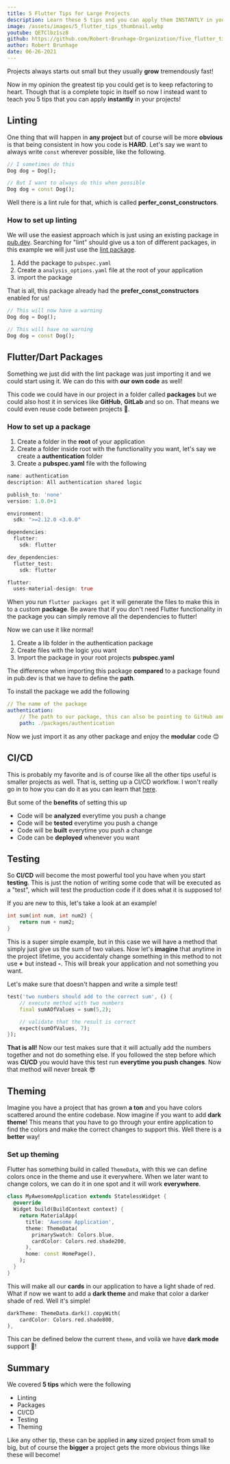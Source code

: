 ```yaml
---
title: 5 Flutter Tips for Large Projects
description: Learn these 5 tips and you can apply them INSTANTLY in your project. I promise you will not regret doing it!
image: /assets/images/5_flutter_tips_thumbnail.webp
youtube: QETClbz1sz8
github: https://github.com/Robert-Brunhage-Organization/five_flutter_tips
author: Robert Brunhage
date: 06-26-2021
---
```


Projects always starts out small but they usually **grow** tremendously fast!

Now in my opinion the greatest tip you could get is to keep refactoring to heart. Though that is a complete topic in itself so now I instead want to teach you 5 tips that you can apply **instantly** in your projects!

## Linting

One thing that will happen in **any project** but of course will be more **obvious** is that being consistent in how you code is **HARD**. Let's say we want to always write `const` wherever possible, like the following.

```dart
// I sometimes do this
Dog dog = Dog();

// But I want to always do this when possible
Dog dog = const Dog();
```

Well there is a lint rule for that, which is called **perfer_const_constructors**.

### How to set up linting

We will use the easiest approach which is just using an existing package in [pub.dev](https://pub.dev). Searching for "lint" should give us a ton of different packages, in this example we will just use the [lint package](https://pub.dev/packages/lint).

1. Add the package to `pubspec.yaml`
2. Create a `analysis_options.yaml` file at the root of your application
3. import the package

That is all, this package already had the **prefer_const_constructors** enabled for us!

```dart
// This will now have a warning
Dog dog = Dog();

// This will have no warning
Dog dog = const Dog();
```

## Flutter/Dart Packages

Something we just did with the lint package was just importing it and we could start using it. We can do this with **our own code** as well!

This code we could have in our project in a folder called **packages** but we could also host it in services like **GitHub**, **GitLab** and so on. That means we could even reuse code between projects 🧠.

### How to set up a package

1. Create a folder in the **root** of your application
2. Create a folder inside root with the functionality you want, let's say we create a **authentication** folder
3. Create a **pubspec.yaml** file with the following

```dart
name: authentication
description: All authentication shared logic

publish_to: 'none'
version: 1.0.0+1

environment:
  sdk: ">=2.12.0 <3.0.0"

dependencies:
  flutter:
    sdk: flutter

dev_dependencies:
  flutter_test:
    sdk: flutter

flutter:
  uses-material-design: true
```

When you run `flutter packages get` it will generate the files to make this in to a custom **package**. Be aware that if you don't need Flutter functionality in the package you can simply remove all the dependencies to flutter!

Now we can use it like normal!

1. Create a lib folder in the authentication package
2. Create files with the logic you want
3. Import the package in your root projects **pubspec.yaml**

The difference when importing this package **compared** to a package found in pub.dev is that we have to define the **path**.

To install the package we add the following

```yaml
// The name of the package
authentication:
    // The path to our package, this can also be pointing to GitHub and so on.
    path: ./packages/authentication
```

Now we just import it as any other package and enjoy the **modular** code 😊

## CI/CD

This is probably my favorite and is of course like all the other tips useful is smaller projects as well. That is, setting up a CI/CD workflow. I won't really go in to how you can do it as you can learn that [here](https://www.youtube.com/watch?v=rpQKpXjH5vs).

But some of the **benefits** of setting this up

- Code will be **analyzed** everytime you push a change
- Code will be **tested** everytime you push a change
- Code will be **built** everytime you push a change
- Code can be **deployed** whenever you want

## Testing

So **CI/CD** will become the most powerful tool you have when you start **testing**. This is just the notion of writing some code that will be executed as a "test", which will test the production code if it does what it is supposed to!

If you are new to this, let's take a look at an example!

```dart
int sum(int num, int num2) {
	return num + num2;
}
```

This is a super simple example, but in this case we will have a method that simply just give us the sum of two values. Now let's **imagine** that anytime in the project lifetime, you accidentaly change something in this method to not use **+** but instead **-**. This will break your application and not something you want.

Let's make sure that doesn't happen and write a simple test!

```dart
test('two numbers should add to the correct sum', () {
	// execute method with two numbers
	final sumAOfValues = sum(5,2);

	// validate that the result is correct
	expect(sumOfValues, 7);
});
```

**That is all!** Now our test makes sure that it will actually add the numbers together and not do something else. If you followed the step before which was **CI/CD** you would have this test run **everytime you push changes**. Now that method will never break 😎

## Theming

Imagine you have a project that has grown **a ton** and you have colors scattered around the entire codebase. Now imagine if you want to add **dark theme**! This means that you have to go through your entire application to find the colors and make the correct changes to support this. Well there is a **better** way!

### Set up theming

Flutter has something build in called `ThemeData`, with this we can define colors once in the theme and use it everywhere. When we later want to change colors, we can do it in one spot and it will work **everywhere**.

```dart
class MyAwesomeApplication extends StatelessWidget {
  @override
  Widget build(BuildContext context) {
    return MaterialApp(
      title: 'Awesome Application',
      theme: ThemeData(
        primarySwatch: Colors.blue,
        cardColor: Colors.red.shade200,
      ),
      home: const HomePage(),
    );
  }
}
```

This will make all our **cards** in our application to have a light shade of red. What if now we want to add a **dark theme** and make that color a darker shade of red. Well it's simple!

```dart
darkTheme: ThemeData.dark().copyWith(
	cardColor: Colors.red.shade800,
),
```

This can be defined below the current `theme`, and voilà we have **dark mode** support 🎨!

## Summary

We covered **5 tips** which were the following

- Linting
- Packages
- CI/CD
- Testing
- Theming

Like any other tip, these can be applied in **any** sized project from small to big, but of course the **bigger** a project gets the more obvious things like these will become!
